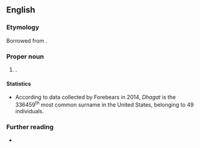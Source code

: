 ==English==

===Etymology===
Borrowed from {{bor|en|hi|धगट}}.

===Proper noun===
{{en-proper noun|s}}

# {{surname|en|from=Hindi}}.

====Statistics====
* According to data collected by Forebears in 2014, ''Dhagat'' is the 336459<sup>th</sup> most common surname in the United States, belonging to 49 individuals.

===Further reading===
* {{R:en:Forebears|dhagat}}